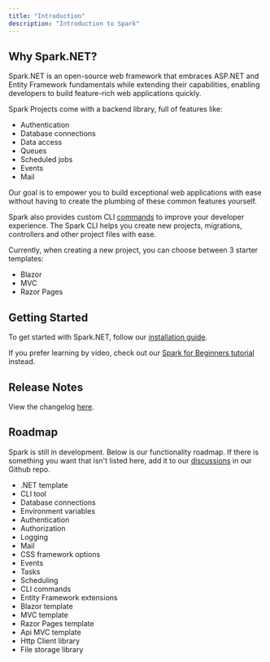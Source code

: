```yaml
---
title: "Introduction"
description: "Introduction to Spark"
---
```


## Why Spark.NET?
Spark.NET is an open-source web framework that embraces ASP.NET and Entity Framework fundamentals while extending their capabilities, enabling developers to build feature-rich web applications quickly. 

Spark Projects come with a backend library, full of features like:
- Authentication
- Database connections
- Data access
- Queues
- Scheduled jobs
- Events
- Mail
 
 Our goal is to empower you to build exceptional web applications with ease without having to create the plumbing of these common features yourself.

Spark also provides custom CLI [commands](/docs/spark-cli) to improve your developer experience. The Spark CLI helps you create new projects, migrations, controllers and other project files with ease. 

Currently, when creating a new project, you can choose between 3 starter templates:
- Blazor
- MVC
- Razor Pages

## Getting Started
To get started with Spark.NET, follow our [installation guide](/docs/installation).

If you prefer learning by video, check out our [Spark for Beginners tutorial](/docs/beginner-tutorial) instead.

## Release Notes
View the changelog [here](https://weston-walker.notion.site/Blazor-Spark-Changelog-635ca6f175f14a499f074c859e65cc2d).

## Roadmap
Spark is still in development. Below is our functionality roadmap. If there is something you want that isn't listed here, add it to our [discussions](https://github.com/spark-dotnet/framework/discussions) in our Github repo.
- .NET template <ProgressBadge progress="completed" />
- CLI tool <ProgressBadge progress="completed" />
- Database connections <ProgressBadge progress="completed" />
- Environment variables <ProgressBadge progress="completed" />
- Authentication <ProgressBadge progress="completed" />
- Authorization <ProgressBadge progress="completed" />
- Logging <ProgressBadge progress="completed" />
- Mail <ProgressBadge progress="completed" />
- CSS framework options <ProgressBadge progress="completed" />
- Events <ProgressBadge progress="completed" />
- Tasks <ProgressBadge progress="completed" />
- Scheduling <ProgressBadge progress="completed" />
- CLI commands <ProgressBadge progress="completed" />
- Entity Framework extensions <ProgressBadge progress="completed" />
- Blazor template <ProgressBadge progress="completed" />
- MVC template <ProgressBadge progress="completed" />
- Razor Pages template <ProgressBadge progress="completed" />
- Api MVC template <ProgressBadge progress="not-started" />
- Http Client library <ProgressBadge progress="not-started" />
- File storage library <ProgressBadge progress="not-started" />